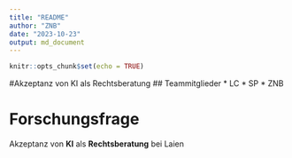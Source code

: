```yaml
---
title: "README"
author: "ZNB"
date: "2023-10-23"
output: md_document
---
```


```r
knitr::opts_chunk$set(echo = TRUE)
```

#Akzeptanz von KI als Rechtsberatung
## Teammitglieder
* LC
* SP
* ZNB

# Forschungsfrage
Akzeptanz von **KI** als **Rechtsberatung** bei Laien